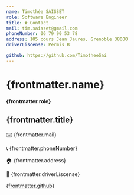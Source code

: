 ```yaml
---
name: Timothée SAISSET
role: Software Engineer
title: ☎️ Contact
mail: tim.saisset@gmail.com
phoneNumber: 06 79 90 53 78
address: 105 cours Jean Jaures, Grenoble 38000
driverLiscense: Permis B

github: https://github.com/TimotheeSai
---
```


# {frontmatter.name}

**{frontmatter.role}**

## {frontmatter.title}

✉️ {frontmatter.mail}

📞 {frontmatter.phoneNumber}

🏠 {frontmatter.address}

🚗 {frontmatter.driverLiscense}

[{frontmatter.github}]({frontmatter.github})
